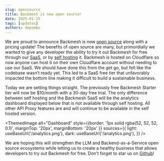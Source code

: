 ```yaml
---
slug: opensource
title: Backmesh is now open source!
date: 2025-01-15
tags: [updates]
authors: depombo
---
```



We are proud to announce Backmesh is now [open source](https://github.com/backmesh/backmesh) along with a pricing update! The benefits of open source are many, but primordially we wanted to give any developer the ability to try it out Backmesh for free through our [SaaS](https://app.backmesh.com), or by [self hosting](/docs/selfhost) it. Backmesh is hosted on Cloudflare so now anyone can host it on their own Cloudflare account without needing to use our SaaS. We should have done this from the get go, but felt like the codebase wasn’t ready yet. This led to a SaaS free tier that unfavorably impacted the bottom line making it difficult to build a sustainable business.

<!--truncate-->

Today we are setting things straight. The previously free Backmesh Starter tier will now be $10/month with a 30-day free trial. The only difference between self hosting and the Backmesh SaaS will be the analytics dashboard displayed below that is not available through self hosting. All other API Proxy features are and will continue to be available in the self hosted version.

<ThemedImage
  alt="Dashboard"
  style={{border: '1px solid rgba(52, 52, 52, 0.1)', marginTop: '20px', marginBottom: '20px' }}
  sources={{
    light: useBaseUrl('/analytics.png'),
    dark: useBaseUrl('/analytics.png'),
  }}
/>

We are hoping this will strengthen the LLM and Backend-as-a-Service open source ecosystems while letting us to create a healthy business that allows developers to try out Backmesh for free. Don’t forget to star us on [Github](https://github.com/backmesh/backmesh)!